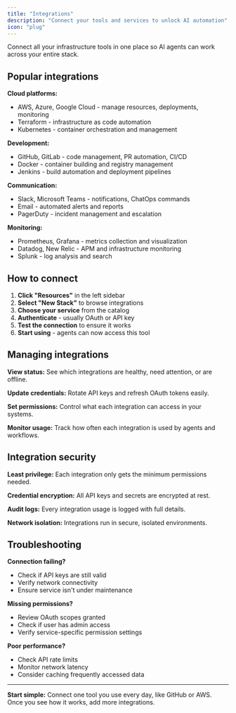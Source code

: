 ```yaml
---
title: "Integrations"
description: "Connect your tools and services to unlock AI automation"
icon: "plug"
---
```


Connect all your infrastructure tools in one place so AI agents can work across your entire stack.

## Popular integrations

**Cloud platforms:**
- AWS, Azure, Google Cloud - manage resources, deployments, monitoring
- Terraform - infrastructure as code automation
- Kubernetes - container orchestration and management

**Development:**
- GitHub, GitLab - code management, PR automation, CI/CD
- Docker - container building and registry management
- Jenkins - build automation and deployment pipelines

**Communication:**
- Slack, Microsoft Teams - notifications, ChatOps commands
- Email - automated alerts and reports
- PagerDuty - incident management and escalation

**Monitoring:**
- Prometheus, Grafana - metrics collection and visualization
- Datadog, New Relic - APM and infrastructure monitoring
- Splunk - log analysis and search

## How to connect

1. **Click "Resources"** in the left sidebar
2. **Select "New Stack"** to browse integrations
3. **Choose your service** from the catalog
4. **Authenticate** - usually OAuth or API key
5. **Test the connection** to ensure it works
6. **Start using** - agents can now access this tool

## Managing integrations

**View status:** See which integrations are healthy, need attention, or are offline.

**Update credentials:** Rotate API keys and refresh OAuth tokens easily.

**Set permissions:** Control what each integration can access in your systems.

**Monitor usage:** Track how often each integration is used by agents and workflows.

## Integration security

**Least privilege:** Each integration only gets the minimum permissions needed.

**Credential encryption:** All API keys and secrets are encrypted at rest.

**Audit logs:** Every integration usage is logged with full details.

**Network isolation:** Integrations run in secure, isolated environments.

## Troubleshooting

**Connection failing?** 
- Check if API keys are still valid
- Verify network connectivity
- Ensure service isn't under maintenance

**Missing permissions?**
- Review OAuth scopes granted
- Check if user has admin access
- Verify service-specific permission settings

**Poor performance?**
- Check API rate limits
- Monitor network latency
- Consider caching frequently accessed data

---

**Start simple:** Connect one tool you use every day, like GitHub or AWS. Once you see how it works, add more integrations.